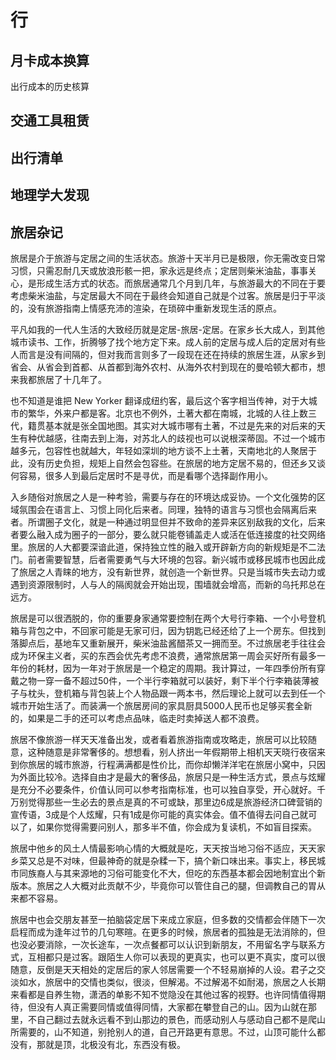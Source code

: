 # 行 {#traffic}

## 月卡成本换算

出行成本的历史核算

## 交通工具租赁

## 出行清单

## 地理学大发现

## 旅居杂记

旅居是介于旅游与定居之间的生活状态。旅游十天半月已是极限，你无需改变日常习惯，只需忍耐几天或放浪形骸一把，家永远是终点；定居则柴米油盐，事事关心，是形成生活方式的状态。而旅居通常几个月到几年，与旅游最大的不同在于要考虑柴米油盐，与定居最大不同在于最终会知道自己就是个过客。旅居是归于平淡的，没有旅游指南上情感充沛的渲染，在琐碎中重新发现生活的原点。

平凡如我的一代人生活的大致经历就是定居-旅居-定居。在家乡长大成人，到其他城市读书、工作，折腾够了找个地方定下来。成人前的定居与成人后的定居对有些人而言是没有间隔的，但对我而言则多了一段现在还在持续的旅居生涯，从家乡到省会、从省会到首都、从首都到海外农村、从海外农村到现在的曼哈顿大都市，想来我都旅居了十几年了。

也不知道是谁把 New Yorker 翻译成纽约客，最后这个客字相当传神，对于大城市的繁华，外来户都是客。北京也不例外，土著大都在南城，北城的人往上数三代，籍贯基本就是张全国地图。其实对大城市哪有土著，不过是先来的对后来的天生有种优越感，往南去到上海，对苏北人的歧视也可以说根深蒂固。不过一个城市越多元，包容性也就越大，年轻如深圳的地方谈不上土著，天南地北的人聚居于此，没有历史负担，规矩上自然会包容些。在旅居的地方定居不易的，但还乡又谈何容易，很多人到最后定居时不是寻优，而是看哪个选择副作用小。

入乡随俗对旅居之人是一种考验，需要与存在的环境达成妥协。一个文化强势的区域氛围会在语言上、习惯上同化后来者。同理，独特的语言与习惯也会隔离后来者。所谓圈子文化，就是一种通过明显但并不致命的差异来区别敌我的文化，后来者要么融入成为圈子的一部分，要么就只能卷铺盖走人或活在低连接度的社交网络里。旅居的人大都要深谙此道，保持独立性的融入或开辟新方向的新规矩是不二法门。前者需要智慧，后者需要勇气与大环境的包容。新兴城市或移民城市也因此成了旅居之人青睐的地方，没有新世界，就创造一个新世界。只是当城市失去动力或遇到资源限制时，人与人的隔阂就会开始出现，围墙就会增高，而新的乌托邦总在远方。

旅居是可以很洒脱的，你的重要身家通常要控制在两个大号行李箱、一个小号登机箱与背包之中，不回家可能是无家可归，因为钥匙已经还给了上一个房东。但找到落脚点后，基地车又重新展开，柴米油盐酱醋茶又一拥而至。不过旅居老手往往会成为环保主义者，买的东西会优先考虑不浪费，通常旅居第一周会买好所有最多一年份的耗材，因为一年对于旅居是一个稳定的周期。我计算过，一年四季份所有穿戴之物一穿一备不超过50件，一个半行李箱就可以装好，剩下半个行李箱装薄被子与枕头，登机箱与背包装上个人物品跟一两本书，然后理论上就可以去到任一个城市开始生活了。而装满一个旅居房间的家具厨具5000人民币也足够买套全新的，如果是二手的还可以考虑点品味，临走时卖掉送人都不浪费。

旅居不像旅游一样天天准备出发，或者看着旅游指南或攻略走，旅居可以比较随意，这种随意是非常奢侈的。想想看，别人挤出一年假期带上相机天天晓行夜宿来到你旅居的城市旅游，行程满满都是性价比，而你却懒洋洋宅在旅居小窝中，只因为外面比较冷。选择自由才是最大的奢侈品，旅居只是一种生活方式，景点与炫耀是充分不必要条件，价值认同可以参考指南标准，也可以独自享受，开心就好。千万别觉得那些一生必去的景点是真的不可或缺，那里边6成是旅游经济口碑营销的宣传语，3成是个人炫耀，只有1成是你可能的真实体会。值不值得去问自己就可以了，如果你觉得需要问别人，那多半不值，你会成为复读机，不如盲目探索。

旅居中他乡的风土人情最影响心情的大概就是吃，天天按当地习俗不适应，天天家乡菜又总是不对味，但最神奇的就是杂糅一下，搞个新口味出来。事实上，移民城市同族裔人与其来源地的习俗可能变化不大，但吃的东西基本都会因地制宜出个新版本。旅居之人大概对此贡献不少，毕竟你可以管住自己的腿，但调教自己的胃从来都不容易。

旅居中也会交朋友甚至一拍脑袋定居下来成立家庭，但多数的交情都会伴随下一次启程而成为逢年过节的几句寒暄。在更多的时候，旅居者的孤独是无法消除的，但也没必要消除，一次长途车，一次点餐都可以认识到新朋友，不用留名字与联系方式，互相都只是过客。跟陌生人你可以表现的更真实，也可以更不真实，度可以很随意，反倒是天天相处的定居后的家人邻居需要一个不轻易崩掉的人设。君子之交淡如水，旅居中的交情也类似，很淡，但解渴。不过解渴不如耐渴，旅居之人长期来看都是自养生物，潇洒的单影不知不觉隐没在其他过客的视野。也许同情值得期待，但没有人真正需要同情或值得同情，大家都在攀登自己的山。因为山就在那里，不自己翻过去就永远看不到山那边的景色，而感动别人与感动自己都不是爬山所需要的，山不知道，别抢别人的道，自己开路更有意思。不过，山顶可能什么都没有，那就是顶，北极没有北，东西没有极。

